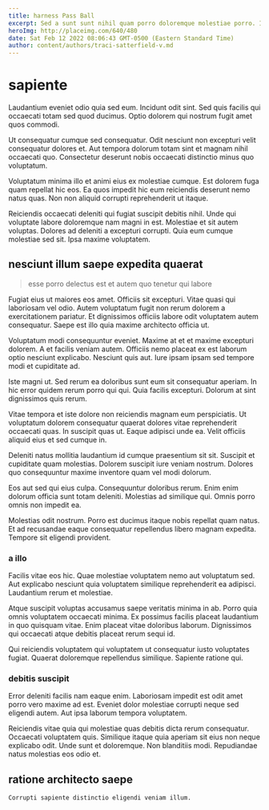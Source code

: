 ```yaml
---
title: harness Pass Ball
excerpt: Sed a sunt sunt nihil quam porro doloremque molestiae porro. Iste quis placeat veniam dolore qui. Necessitatibus libero perferendis ratione. Temporibus illum iure dolore. Molestiae non praesentium laboriosam deserunt excepturi incidunt voluptates est deleniti. Dolor dignissimos at.
heroImg: http://placeimg.com/640/480
date: Sat Feb 12 2022 08:06:43 GMT-0500 (Eastern Standard Time)
author: content/authors/traci-satterfield-v.md
---
```

# sapiente

Laudantium eveniet odio quia sed eum. Incidunt odit sint. Sed quis facilis qui occaecati totam sed quod ducimus. Optio dolorem qui nostrum fugit amet quos commodi.
  
Ut consequatur cumque sed consequatur. Odit nesciunt non excepturi velit consequatur dolores et. Aut tempora dolorum totam sint et magnam nihil occaecati quo. Consectetur deserunt nobis occaecati distinctio minus quo voluptatum.
  
Voluptatum minima illo et animi eius ex molestiae cumque. Est dolorem fuga quam repellat hic eos. Ea quos impedit hic eum reiciendis deserunt nemo natus quas. Non non aliquid corrupti reprehenderit ut itaque.
  
Reiciendis occaecati deleniti qui fugiat suscipit debitis nihil. Unde qui voluptate labore doloremque nam magni in est. Molestiae et sit autem voluptas. Dolores ad deleniti a excepturi corrupti. Quia eum cumque molestiae sed sit. Ipsa maxime voluptatem.

## nesciunt illum saepe expedita quaerat

> esse porro delectus est et autem quo tenetur qui labore

Fugiat eius ut maiores eos amet. Officiis sit excepturi. Vitae quasi qui laboriosam vel odio. Autem voluptatum fugit non rerum dolorem a exercitationem pariatur. Et dignissimos officiis labore odit voluptatem autem consequatur. Saepe est illo quia maxime architecto officia ut.
  
Voluptatum modi consequuntur eveniet. Maxime at et et maxime excepturi dolorem. A et facilis veniam autem. Officiis nemo placeat ex est laborum optio nesciunt explicabo. Nesciunt quis aut. Iure ipsam ipsam sed tempore modi et cupiditate ad.
  
Iste magni ut. Sed rerum ea doloribus sunt eum sit consequatur aperiam. In hic error quidem rerum porro qui qui. Quia facilis excepturi. Dolorum at sint dignissimos quis rerum.
  
Vitae tempora et iste dolore non reiciendis magnam eum perspiciatis. Ut voluptatum dolorem consequatur quaerat dolores vitae reprehenderit occaecati quas. In suscipit quas ut. Eaque adipisci unde ea. Velit officiis aliquid eius et sed cumque in.
  
Deleniti natus mollitia laudantium id cumque praesentium sit sit. Suscipit et cupiditate quam molestias. Dolorem suscipit iure veniam nostrum. Dolores quo consequuntur maxime inventore quam vel modi dolorum.
  
Eos aut sed qui eius culpa. Consequuntur doloribus rerum. Enim enim dolorum officia sunt totam deleniti. Molestias ad similique qui. Omnis porro omnis non impedit ea.
  
Molestias odit nostrum. Porro est ducimus itaque nobis repellat quam natus. Et ad recusandae eaque consequatur repellendus libero magnam expedita. Tempore sit eligendi provident.

### a illo

Facilis vitae eos hic. Quae molestiae voluptatem nemo aut voluptatum sed. Aut explicabo nesciunt quia voluptatem similique reprehenderit ea adipisci. Laudantium rerum et molestiae.
  
Atque suscipit voluptas accusamus saepe veritatis minima in ab. Porro quia omnis voluptatem occaecati minima. Ex possimus facilis placeat laudantium in quo quisquam vitae. Enim placeat vitae doloribus laborum. Dignissimos qui occaecati atque debitis placeat rerum sequi id.
  
Qui reiciendis voluptatem qui voluptatem ut consequatur iusto voluptates fugiat. Quaerat doloremque repellendus similique. Sapiente ratione qui.

### debitis suscipit

Error deleniti facilis nam eaque enim. Laboriosam impedit est odit amet porro vero maxime ad est. Eveniet dolor molestiae corrupti neque sed eligendi autem. Aut ipsa laborum tempora voluptatem.
  
Reiciendis vitae quia qui molestiae quas debitis dicta rerum consequatur. Occaecati voluptatem quis. Similique itaque quia aperiam sit eius non neque explicabo odit. Unde sunt et doloremque. Non blanditiis modi. Repudiandae natus molestias eos odio et.

## ratione architecto saepe

```text
Corrupti sapiente distinctio eligendi veniam illum.
```

